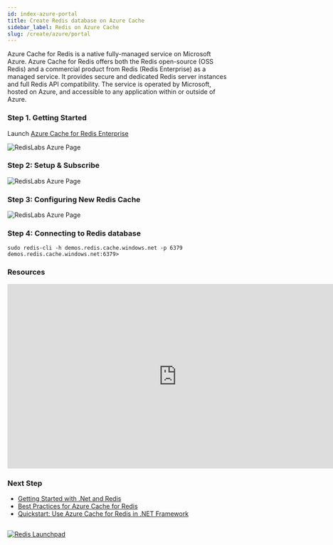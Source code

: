 ```yaml
---
id: index-azure-portal
title: Create Redis database on Azure Cache
sidebar_label: Redis on Azure Cache
slug: /create/azure/portal
---
```


Azure Cache for Redis is a native fully-managed service on Microsoft Azure. Azure Cache for Redis offers both the Redis open-source (OSS Redis) and a commercial product from Redis (Redis Enterprise) as a managed service. It provides secure and dedicated Redis server instances and full Redis API compatibility. The service is operated by Microsoft, hosted on Azure, and accessible to any application within or outside of Azure.



### Step 1. Getting Started 


Launch  [Azure Cache for Redis Enterprise](https://portal.azure.com)


![RedisLabs Azure Page](azure7.png) 


### Step 2: Setup & Subscribe

![RedisLabs Azure Page](azure6.png)


### Step 3: Configuring New Redis Cache

![RedisLabs Azure Page](azure5.png)




### Step 4: Connecting to Redis database

```
sudo redis-cli -h demos.redis.cache.windows.net -p 6379
demos.redis.cache.windows.net:6379>
```

### Resources

<div class="text--center">
<iframe width="760" height="415" src="https://www.youtube.com/embed/t6XQHsKFMKQ" title="YouTube video player" frameborder="0" allow="accelerometer; autoplay; clipboard-write; encrypted-media; gyroscope; picture-in-picture" allowfullscreen></iframe>
</div>


### Next Step

- [Getting Started with .Net and Redis](/develop/dotnet/)
- [Best Practices for Azure Cache for Redis](https://docs.microsoft.com/en-in/azure/azure-cache-for-redis/cache-best-practices)
- [Quickstart: Use Azure Cache for Redis in .NET Framework](https://docs.microsoft.com/en-us/azure/azure-cache-for-redis/cache-dotnet-how-to-use-azure-redis-cache)

##

<div>
<a href="https://launchpad.redis.com" target="_blank" rel="noopener" className="link"> <img src="/img/launchpad.png"  className="thumb" loading="lazy" alt="Redis Launchpad" /></a>
</div>
